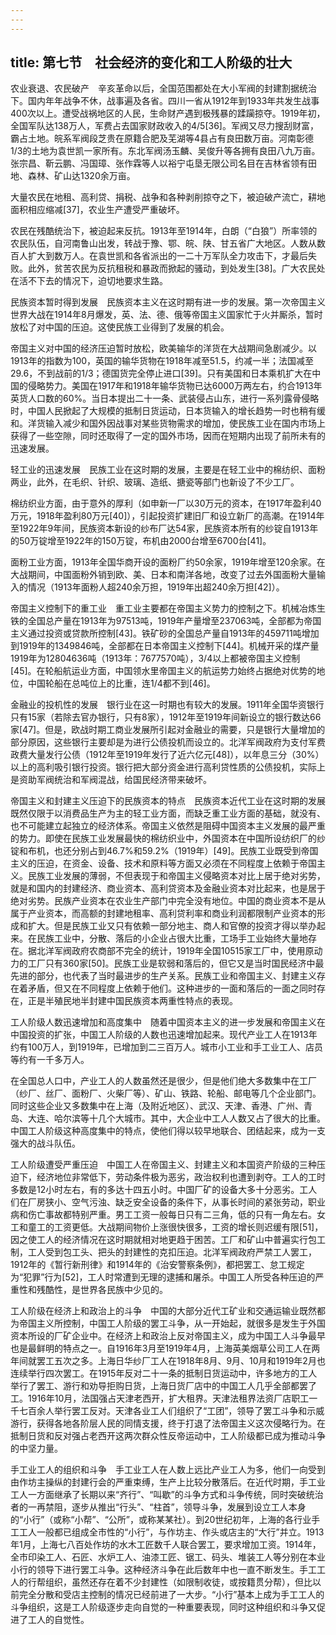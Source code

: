 ```yaml
---
---
---
```

title: 第七节　社会经济的变化和工人阶级的壮大
---




农业衰退、农民破产　辛亥革命以后，全国范围都处在大小军阀的封建割据统治下。国内年年战争不休，战事遍及各省。四川一省从1912年到1933年共发生战事400次以上。遭受战祸地区的人民，生命财产遇到极残暴的蹂躏掠夺。1919年初，全国军队达138万人，军费占去国家财政收入的4/5[36]。军阀又尽力搜刮财富，霸占土地。皖系军阀段芝贵在原籍合肥及芜湖等4县占有良田数万亩。河南彰德1/3的土地为袁世凯一家所有。东北军阀汤玉麟、吴俊升等各拥有良田八九万亩。张宗昌、靳云鹏、冯国璋、张作霖等人以裕宁屯垦无限公司名目在吉林省领有田地、森林、矿山达1320余万亩。

大量农民在地租、高利贷、捐税、战争和各种剥削掠夺之下，被迫破产流亡，耕地面积相应缩减[37]，农业生产遭受严重破坏。

农民在残酷统治下，被迫起来反抗。1913年至1914年，白朗（“白狼”）所率领的农民队伍，自河南鲁山出发，转战于豫、鄂、皖、陕、甘五省广大地区。人数从数百人扩大到数万人。在袁世凯和各省派出的一二十万军队全力攻击下，才最后失败。此外，贫苦农民为反抗租税和暴政而掀起的骚动，到处发生[38]。广大农民处在活不下去的情况下，迫切地要求生路。

民族资本暂时得到发展　民族资本主义在这时期有进一步的发展。第一次帝国主义世界大战在1914年8月爆发，英、法、德、俄等帝国主义国家忙于火并厮杀，暂时放松了对中国的压迫。这使民族工业得到了发展的机会。

帝国主义对中国的经济压迫暂时放松，欧美输华的洋货在大战期间急剧减少。以1913年的指数为100，英国的输华货物在1918年减至51.5，约减一半；法国减至29.6，不到战前的1/3；德国货完全停止进口[39]。只有美国和日本乘机扩大在中国的侵略势力。美国在1917年和1918年输华货物已达6000万两左右，约合1913年英货人口数的60%。当日本提出二十一条、武装侵占山东，进行一系列露骨侵略时，中国人民掀起了大规模的抵制日货运动，日本货输入的增长趋势一时也稍有缓和。洋货输入减少和国外因战事对某些货物需求的增加，使民族工业在国内市场上获得了一些空隙，同时还取得了一定的国外市场，因而在短期内出现了前所未有的迅速发展。

轻工业的迅速发展　民族工业在这时期的发展，主要是在轻工业中的棉纺织、面粉两业，此外，在毛织、针织、玻璃、造纸、搪瓷等部门也新设了不少工厂。

棉纺织业方面，由于意外的厚利（如申新一厂以30万元的资本，在1917年盈利40万元，1918年盈利80万元[40]），引起投资扩建旧厂和设立新厂的高潮。在1914年至1922年9年间，民族资本新设的纱布厂达54家，民族资本所有的纱锭自1913年的50万锭增至1922年的150万锭，布机由2000台增至6700台[41]。

面粉工业方面，1913年全国华商开设的面粉厂约50余家，1919年增至120余家。在大战期间，中国面粉外销到欧、美、日本和南洋各地，改变了过去外国面粉大量输入的情况（1913年面粉人超240余万担，1919年出超240余万担[42]）。

帝国主义控制下的重工业　重工业主要都在帝国主义势力的控制之下。机械冶炼生铁的全国总产量在1913年为97513吨，1919年产量增至237063吨，全部都为帝国主义通过投资或贷款所控制[43]。铁矿砂的全国总产量自1913年的459711吨增加到1919年的1349846吨，全部都在日本帝国主义控制下[44]。机械开采的煤产量1919年为12804636吨（1913年：7677570吨），3/4以上都被帝国主义控制[45]。在轮船航运业方面，中国领水里帝国主义的航运势力始终占据绝对优势的地位，中国轮船在总吨位上的比重，连1/4都不到[46]。

金融业的投机性的发展　银行业在这一时期也有较大的发展。1911年全国华资银行只有15家（若除去官办银行，只有8家），1912年至1919年间新设立的银行数达66家[47]。但是，欧战时期工商业发展所引起对金融业的需要，只是银行大量增加的部分原因，这些银行主要却是为进行公债投机而设立的。北洋军阀政府为支付军费政费大量发行公债（1912年至1919年发行了近六亿元[48]），以年息三分（30%）以上的高利吸引银行投资。银行把大部分资金进行高利贷性质的公债投机，实际上是资助军阀统治和军阀混战，给国民经济带来破坏。

帝国主义和封建主义压迫下的民族资本的特点　民族资本近代工业在这时期的发展既然仅限于以消费品生产为主的轻工业方面，而缺乏重工业方面的基础，就没有、也不可能建立起独立的经济体系。帝国主义依然是阻碍中国资本主义发展的最严重的势力。即使在民族工业发展最快的棉纺织业中，外国资本在中国所设纺织厂的纱锭和布机，也还分别占到46.7%和59.2%（1919年）[49]。民族工业既受到帝国主义的压迫，在资金、设备、技术和原料等方面又必须在不同程度上依赖于帝国主义。民族工业发展的薄弱，不但表现于和帝国主义侵略资本对比上居于绝对劣势，就是和国内的封建经济、商业资本、高利贷资本及金融业资本对比起来，也是居于绝对劣势。民族产业资本在农业生产部门中完全没有地位。中国的商业资本不是从属于产业资本，而高额的封建地租率、高利贷利率和商业利润都限制产业资本的形成和扩大。但是民族工业又只有依赖一部分地主、商人和官僚的投资才得以举办起来。在民族工业中，分散、落后的小企业占很大比重，工场手工业始终大量地存在。据北洋军阀政府农商部不完全的统计，1919年全国10515家工厂中，使用原动力的工厂只有360家[50]。民族工业是软弱和落后的，但它又是当时国民经济中最先进的部分，也代表了当时最进步的生产关系。民族工业和帝国主义、封建主义存在着矛盾，但又在不同程度上依赖于他们。这种进步的一面和落后的一面之同时存在，正是半殖民地半封建中国民族资本两重性特点的表现。

工人阶级人数迅速增加和高度集中　随着中国资本主义的进一步发展和帝国主义在中国投资的扩张，中国工人阶级的人数也迅速增加起来。现代产业工人在1913年约有100万人，到1919年，已增加到二三百万人。城市小工业和手工业工人、店员等约有一千多万人。

在全国总人口中，产业工人的人数虽然还是很少，但是他们绝大多数集中在工厂（纱厂、丝厂、面粉厂、火柴厂等）、矿山、铁路、轮船、邮电等几个企业部门。同时这些企业又多数集中在上海（及附近地区）、武汉、天津、香港、广州、青岛、大连、哈尔滨等十几个大城市。其中，大企业中工人人数又占了很大的比重。中国工人阶级这种高度集中的特点，使他们得以较早地联合、团结起来，成为一支强大的战斗队伍。

工人阶级遭受严重压迫　中国工人在帝国主义、封建主义和本国资产阶级的三种压迫下，经济地位非常低下，劳动条件极为恶劣，政治权利也遭到剥夺。工人的工时多数是12小时左右，有的多达十四五小时。中国厂矿的设备大多十分恶劣。工人们在厂房狭小、空气污浊、缺乏安全设备的条件下，从事长时间的紧张劳动，职业病和伤亡事故都特别严重。男工工资一般每日只有二三角，低的只有一角左右。女工和童工的工资更低。大战期间物价上涨很快很多，工资的增长则迟缓有限[51]，因之使工人的经济情况在这时期就相对地更趋于困苦。工厂和矿山中普遍实行包工制，工人受到包工头、把头的封建性的克扣压迫。北洋军阀政府严禁工人罢工，1912年的《暂行新刑律》和1914年的《治安警察条例》，都把罢工、怠工规定为“犯罪”行为[52]，工人时常遭到无理的逮捕和屠杀。中国工人所受各种压迫的严重性和残酷性，是世界各民族中少见的。

工人阶级在经济上和政治上的斗争　中国的大部分近代工矿业和交通运输业既然都为帝国主义所控制，中国工人阶级的罢工斗争，从一开始起，就很多是发生于外国资本所设的厂矿企业中。在经济上和政治上反对帝国主义，成为中国工人斗争最早也是最鲜明的特点之一。自1916年3月至1919年4月，上海英美烟草公司工人在两年间就罢工五次之多。上海日华纱厂工人在1918年8月、9月、10月和1919年2月也连续举行四次罢工。在1915年反对二十一条的抵制日货运动中，许多地方的工人举行了罢工、游行和劝导拒购日货，上海日货厂店中的中国工人几乎全部都罢了工。1916年10月，法国强占天津老西开，扩大租界。天津法租界法资厂店职工一千七百余人举行罢工反对。天津各业工人们组织了“工团”，领导了罢工斗争和示威游行，获得各地各阶层人民的同情支援，终于打退了法帝国主义这次侵略行为。在抵制日货和反对强占老西开这两次群众性反帝运动中，工人阶级都已成为推动斗争的中坚力量。

手工业工人的组织和斗争　手工业工人在人数上远比产业工人为多，他们一向受到由作坊主操纵的封建行会的严重束缚，生产上比较分散落后。在近代时期，手工业工人一方面继承了长期以来“齐行”、“叫歇”的斗争方式和斗争传统，同时突破统治者的一再禁阻，逐步从推出“行头”、“柱首”，领导斗争，发展到设立工人本身的“小行”（或称“小帮”、“公所”，或称某某社）。到20世纪初年，上海的各行业手工工人一般都已组成全市性的“小行”，与作坊主、作头或店主的“大行”并立。1913年1月，上海七八百处作坊的水木工匠数千人联合罢工，要求增加工资。1914年，全市印染工人、石匠、水炉工人、油漆工匠、锯工、码头、堆装工人等分别在本业小行的领导下进行罢工斗争。这种经济斗争在此后数年中也一直不断发生。手工工人的行帮组织，虽然还存在着不少封建性（如限制收徒，或按籍贯分帮），但比以前完全分散和受店主控制的情况已经前进了一大步。“小行”基本上成为手工工人的斗争组织，这是工人阶级逐步走向自觉的一种重要表现，同时这种组织和斗争又促进了工人的自觉性。
